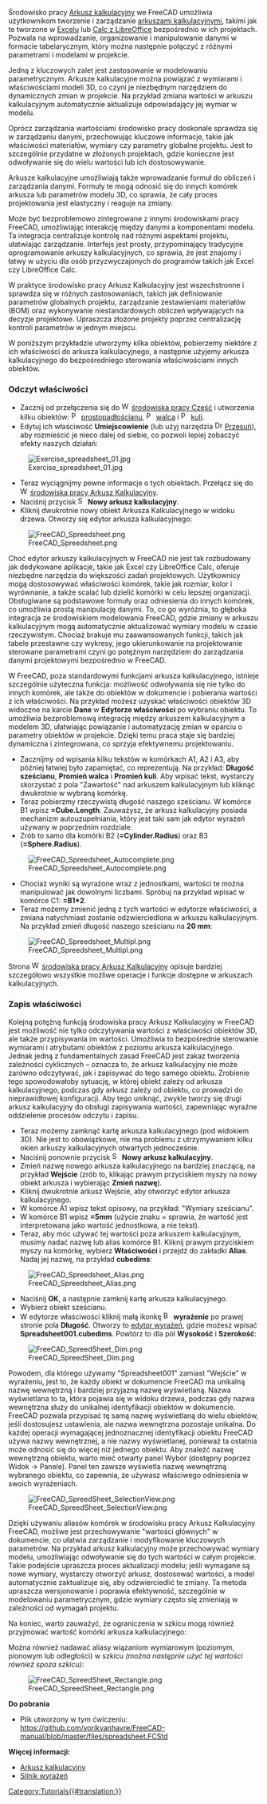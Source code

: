 <languages/>

{{Docnav/pl
|[[Manual:BIM_modeling/pl|Modelowanie BIM]]
|[[Manual:Creating_FEM_analyses/pl|Tworzenie analiz MES]]
|[[Manual:Introduction/pl|Podręcznik:Słowo wstępne ]]
|IconC=Crystal_Clear_manual.png
}}

{{Manual:TOC}}

Środowisko pracy [[Spreadsheet_Workbench|Arkusz kalkulacyjny]] we FreeCAD umożliwia użytkownikom tworzenie i zarządzanie [https://en.wikipedia.org/wiki/Spreadsheet arkuszami kalkulacyjnymi], takimi jak te tworzone w [https://en.wikipedia.org/wiki/Microsoft_Excel Excelu] lub [https://en.wikipedia.org/wiki/LibreOffice_Calc Calc z LibreOffice] bezpośrednio w ich projektach. Pozwala na wprowadzanie, organizowanie i manipulowanie danymi w formacie tabelarycznym, który można następnie połączyć z różnymi parametrami i modelami w projekcie.

Jedną z kluczowych zalet jest zastosowanie w modelowaniu parametrycznym. Arkusze kalkulacyjne można powiązać z wymiarami i właściwościami modeli 3D, co czyni je niezbędnym narzędziem do dynamicznych zmian w projekcie. Na przykład zmiana wartości w arkuszu kalkulacyjnym automatycznie aktualizuje odpowiadający jej wymiar w modelu.

Oprócz zarządzania wartościami środowisko pracy doskonale sprawdza się w zarządzaniu danymi, przechowując kluczowe informacje, takie jak właściwości materiałów, wymiary czy parametry globalne projektu. Jest to szczególnie przydatne w złożonych projektach, gdzie konieczne jest odwoływanie się do wielu wartości lub ich dostosowywanie.

Arkusze kalkulacyjne umożliwiają także wprowadzanie formuł do obliczeń i zarządzania danymi. Formuły te mogą odnosić się do innych komórek arkusza lub parametrów modelu 3D, co sprawia, że cały proces projektowania jest elastyczny i reaguje na zmiany.

Może być bezproblemowo zintegrowane z innymi środowiskami pracy FreeCAD, umożliwiając interakcję między danymi a komponentami modelu. Ta integracja centralizuje kontrolę nad różnymi aspektami projektu, ułatwiając zarządzanie. Interfejs jest prosty, przypominający tradycyjne oprogramowanie arkuszy kalkulacyjnych, co sprawia, że jest znajomy i łatwy w użyciu dla osób przyzwyczajonych do programów takich jak Excel czy LibreOffice Calc.

W praktyce środowisko pracy Arkusz Kalkulacyjny jest wszechstronne i sprawdza się w różnych zastosowaniach, takich jak definiowanie parametrów globalnych projektu, zarządzanie zestawieniami materiałów (BOM) oraz wykonywanie niestandardowych obliczeń wpływających na decyzje projektowe. Upraszcza złożone projekty poprzez centralizację kontroli parametrów w jednym miejscu.

W poniższym przykładzie utworzymy kilka obiektów, pobierzemy niektóre z ich właściwości do arkusza kalkulacyjnego, a następnie użyjemy arkusza kalkulacyjnego do bezpośredniego sterowania właściwościami innych obiektów.

<span id="Reading_properties"></span>
===Odczyt właściwości===

* Zacznij od przełączenia się do [[Image:Workbench_Part.svg|16px]] [[Part_Workbench/pl|środowiska pracy Część]] i utworzenia kilku obiektów: [[Image:Part_Box.svg|16px]] [[Part_Box/pl|prostopadłościanu]], [[Image:Part_Cylinder.svg|16px]] [[Part_Cylinder/pl|walca]] i [[Image:Part_Sphere.svg|16px]] [[Part_Sphere/pl|kuli]].  
* Edytuj ich właściwość '''Umiejscowienie''' (lub użyj narzędzia [[Image:Draft_Move.svg|16px]] [[Draft_Move/pl|Przesuń]]), aby rozmieścić je nieco dalej od siebie, co pozwoli lepiej zobaczyć efekty naszych działań:

[[Image:Exercise_spreadsheet_01.jpg]]

* Teraz wyciągnijmy pewne informacje o tych obiektach. Przełącz się do [[Image:Workbench_Spreadsheet.svg|16px]] [[Spreadsheet_Workbench/pl|środowiska pracy Arkusz Kalkulacyjny]].  
* Naciśnij przycisk [[Image:Spreadsheet_Create.svg|16px]] '''Nowy arkusz kalkulacyjny'''.  
* Kliknij dwukrotnie nowy obiekt Arkusza Kalkulacyjnego w widoku drzewa. Otworzy się edytor arkusza kalkulacyjnego:

[[File:FreeCAD Spreedsheet.png]]

Choć edytor arkuszy kalkulacyjnych w FreeCAD nie jest tak rozbudowany jak dedykowane aplikacje, takie jak Excel czy LibreOffice Calc, oferuje niezbędne narzędzia do większości zadań projektowych. Użytkownicy mogą dostosowywać właściwości komórek, takie jak rozmiar, kolor i wyrównanie, a także scalać lub dzielić komórki w celu lepszej organizacji. Obsługiwane są podstawowe formuły oraz odniesienia do innych komórek, co umożliwia prostą manipulację danymi. To, co go wyróżnia, to głęboka integracja ze środowiskiem modelowania FreeCAD, gdzie zmiany w arkuszu kalkulacyjnym mogą automatycznie aktualizować wymiary modelu w czasie rzeczywistym. Chociaż brakuje mu zaawansowanych funkcji, takich jak tabele przestawne czy wykresy, jego ukierunkowanie na projektowanie sterowane parametrami czyni go potężnym narzędziem do zarządzania danymi projektowymi bezpośrednio w FreeCAD.

W FreeCAD, poza standardowymi funkcjami arkusza kalkulacyjnego, istnieje szczególnie użyteczna funkcja: możliwość odwoływania się nie tylko do innych komórek, ale także do obiektów w dokumencie i pobierania wartości z ich właściwości. Na przykład możesz uzyskać właściwości obiektów 3D widoczne na karcie '''Dane''' w '''Edytorze właściwości''' po wybraniu obiektu. To umożliwia bezproblemową integrację między arkuszem kalkulacyjnym a modelem 3D, ułatwiając powiązanie i automatyzację zmian w oparciu o parametry obiektów w projekcie. Dzięki temu praca staje się bardziej dynamiczna i zintegrowana, co sprzyja efektywnemu projektowaniu.

* Zacznijmy od wpisania kilku tekstów w komórkach A1, A2 i A3, aby później łatwiej było zapamiętać, co reprezentują. Na przykład: '''Długość sześcianu''', '''Promień walca''' i '''Promień kuli'''. Aby wpisać tekst, wystarczy skorzystać z pola "Zawartość" nad arkuszem kalkulacyjnym lub kliknąć dwukrotnie w wybraną komórkę.
* Teraz pobierzmy rzeczywistą długość naszego sześcianu. W komórce B1 wpisz '''=Cube.Length'''. Zauważysz, że arkusz kalkulacyjny posiada mechanizm autouzupełniania, który jest taki sam jak edytor wyrażeń używany w poprzednim rozdziale.  
* Zrób to samo dla komórki B2 ('''=Cylinder.Radius''') oraz B3 ('''=Sphere.Radius''').

[[File:FreeCAD Spreedsheet Autocomplete.png]]

* Chociaż wyniki są wyrażone wraz z jednostkami, wartości te można manipulować jak dowolnymi liczbami. Spróbuj na przykład wpisać w komórce C1: '''=B1*2'''.
* Teraz możemy zmienić jedną z tych wartości w edytorze właściwości, a zmiana natychmiast zostanie odzwierciedlona w arkuszu kalkulacyjnym. Na przykład zmień długość naszego sześcianu na '''20 mm''':

[[File:FreeCAD Spreedsheet Multipl.png]]

Strona [[Image:Workbench_Spreadsheet.svg|16px]] [[Spreadsheet_Workbench/pl|środowiska pracy Arkusz Kalkulacyjny]] opisuje bardziej szczegółowo wszystkie możliwe operacje i funkcje dostępne w arkuszach kalkulacyjnych.

<span id="Writing_properties"></span>
===Zapis właściwości===

Kolejną potężną funkcją środowiska pracy Arkusz Kalkulacyjny w FreeCAD jest możliwość nie tylko odczytywania wartości z właściwości obiektów 3D, ale także przypisywania im wartości. Umożliwia to bezpośrednie sterowanie wymiarami i atrybutami obiektów z poziomu arkusza kalkulacyjnego. Jednak jedną z fundamentalnych zasad FreeCAD jest zakaz tworzenia zależności cyklicznych – oznacza to, że arkusz kalkulacyjny nie może zarówno odczytywać, jak i zapisywać do tego samego obiektu. Zrobienie tego spowodowałoby sytuację, w której obiekt zależy od arkusza kalkulacyjnego, podczas gdy arkusz zależy od obiektu, co prowadzi do nieprawidłowej konfiguracji. Aby tego uniknąć, zwykle tworzy się drugi arkusz kalkulacyjny do obsługi zapisywania wartości, zapewniając wyraźne oddzielenie procesów odczytu i zapisu.

* Teraz możemy zamknąć kartę arkusza kalkulacyjnego (pod widokiem 3D). Nie jest to obowiązkowe, nie ma problemu z utrzymywaniem kilku okien arkuszy kalkulacyjnych otwartych jednocześnie.  
* Naciśnij ponownie przycisk [[Image:Spreadsheet_Create.svg|16px]] '''Nowy arkusz kalkulacyjny'''.  
* Zmień nazwę nowego arkusza kalkulacyjnego na bardziej znaczącą, na przykład '''Wejście''' (zrób to, klikając prawym przyciskiem myszy na nowy obiekt arkusza i wybierając '''Zmień nazwę''').  
* Kliknij dwukrotnie arkusz Wejście, aby otworzyć edytor arkusza kalkulacyjnego.  
* W komórce A1 wpisz tekst opisowy, na przykład: "Wymiary sześcianu".  
* W komórce B1 wpisz '''=5mm''' (użycie znaku = sprawia, że wartość jest interpretowana jako wartość jednostkowa, a nie tekst).  
* Teraz, aby móc używać tej wartości poza arkuszem kalkulacyjnym, musimy nadać nazwę lub alias komórce B1. Kliknij prawym przyciskiem myszy na komórkę, wybierz '''Właściwości''' i przejdź do zakładki '''Alias'''. Nadaj jej nazwę, na przykład '''cubedims''':

[[File:FreeCAD Spreedsheet Alias.png]]

* Naciśnij '''OK''', a następnie zamknij kartę arkusza kalkulacyjnego.
* Wybierz obiekt sześcianu.
* W edytorze właściwości kliknij małą ikonkę [[Image:Bound-expression-unset.svg|16px]] '''wyrażenie''' po prawej stronie pola '''Długość'''. Otworzy to [[Expressions/pl|edytor wyrażeń]], gdzie możesz wpisać '''Spreadsheet001.cubedims'''. Powtórz to dla pól '''Wysokość''' i '''Szerokość''':

[[File:FreeCAD SpreedSheet Dim.png]]

Powodem, dla którego używamy "Spreadsheet001" zamiast "Wejście" w wyrażeniu, jest to, że każdy obiekt w dokumencie FreeCAD ma unikalną nazwę wewnętrzną i bardziej przyjazną nazwę wyświetlaną. Nazwa wyświetlana to ta, która pojawia się w widoku drzewa, podczas gdy nazwa wewnętrzna służy do unikalnej identyfikacji obiektów w dokumencie. FreeCAD pozwala przypisać tę samą nazwę wyświetlaną do wielu obiektów, jeśli dostosujesz ustawienia, ale nazwa wewnętrzna pozostaje unikalna. Do każdej operacji wymagającej jednoznacznej identyfikacji obiektu FreeCAD używa nazwy wewnętrznej, a nie nazwy wyświetlanej, ponieważ ta ostatnia może odnosić się do więcej niż jednego obiektu. Aby znaleźć nazwę wewnętrzną obiektu, warto mieć otwarty panel Wybór (dostępny poprzez Widok → Panele). Panel ten zawsze wyświetla nazwę wewnętrzną wybranego obiektu, co zapewnia, że używasz właściwego odniesienia w swoich wyrażeniach.

[[File:FreeCAD SpreedSheet SelectionView.png]]

Dzięki używaniu aliasów komórek w środowisku pracy Arkusz Kalkulacyjny FreeCAD, możliwe jest przechowywanie "wartości głównych" w dokumencie, co ułatwia zarządzanie i modyfikowanie kluczowych parametrów. Na przykład arkusz kalkulacyjny może przechowywać wymiary modelu, umożliwiając odwoływanie się do tych wartości w całym projekcie. Takie podejście upraszcza proces aktualizacji modelu; jeśli wymagane są nowe wymiary, wystarczy otworzyć arkusz, dostosować wartości, a model automatycznie zaktualizuje się, aby odzwierciedlić te zmiany. Ta metoda upraszcza wersjonowanie i poprawia efektywność, szczególnie w modelowaniu parametrycznym, gdzie wymiary często się zmieniają w zależności od wymagań projektu.

Na koniec, warto zauważyć, że ograniczenia w szkicu mogą również przyjmować wartość komórki arkusza kalkulacyjnego:

Można również nadawać aliasy wiązaniom wymiarowym (poziomym, pionowym lub odległości) w szkicu ''(można następnie użyć tej wartości również spoza szkicu)'':

[[File:FreeCAD SpreedSheet Rectangle.png]]

'''Do pobrania'''

* Plik utworzony w tym ćwiczeniu: https://github.com/yorikvanhavre/FreeCAD-manual/blob/master/files/spreadsheet.FCStd

'''Więcej informacji:'''

* [[Spreadsheet_Workbench/pl|Arkusz kalkulacyjny]]
* [[Expressions/pl|Silnik wyrażeń]]


{{Docnav/pl
|[[Manual:BIM_modeling/pl|Modelowanie BIM]]
|[[Manual:Creating_FEM_analyses/pl|Tworzenie analiz MES]]
|[[Manual:Introduction/pl|Podręcznik:Słowo wstępne ]]
|IconC=Crystal_Clear_manual.png
}}

[[Category:Tutorials{{#translation:}}]]